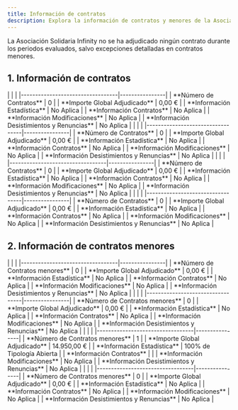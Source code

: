 ```yaml
---
title: Información de contratos
description: Explora la información de contratos y menores de la Asociación Solidaria Infinity en Canarias, presentada con transparencia para apoyar a personas con discapacidad.
---
```



<Aside type="note">
La Asociación Solidaria Infinity no se ha adjudicado ningún contrato durante los periodos evaluados, salvo excepciones detalladas en contratos menores.
</Aside>

## 1. Información de contratos

<div class="no-header-table">
<Tabs syncKey="contratos">
  <TabItem label="2024">
    |  |  |
    |----------------------------------|----------------|
    | **Número de Contratos**          | 0              |
    | **Importe Global Adjudicado**    | 0,00 €         |
    | **Información Estadística**      | No Aplica      |
    | **Información Contratos**        | No Aplica      |
    | **Información Modificaciones**   | No Aplica      |
    | **Información Desistimientos y Renuncias** | No Aplica |
  </TabItem>
  <TabItem label="2023">
    |  |  |
    |----------------------------------|----------------|
    | **Número de Contratos**          | 0              |
    | **Importe Global Adjudicado**    | 0,00 €         |
    | **Información Estadística**      | No Aplica      |
    | **Información Contratos**        | No Aplica      |
    | **Información Modificaciones**   | No Aplica      |
    | **Información Desistimientos y Renuncias** | No Aplica |
  </TabItem>
  <TabItem label="2022">
    |  |  |
    |----------------------------------|----------------|
    | **Número de Contratos**          | 0              |
    | **Importe Global Adjudicado**    | 0,00 €         |
    | **Información Estadística**      | No Aplica      |
    | **Información Contratos**        | No Aplica      |
    | **Información Modificaciones**   | No Aplica      |
    | **Información Desistimientos y Renuncias** | No Aplica |
  </TabItem>
  <TabItem label="2021">
    |  |  |
    |----------------------------------|----------------|
    | **Número de Contratos**          | 0              |
    | **Importe Global Adjudicado**    | 0,00 €         |
    | **Información Estadística**      | No Aplica      |
    | **Información Contratos**        | No Aplica      |
    | **Información Modificaciones**   | No Aplica      |
    | **Información Desistimientos y Renuncias** | No Aplica |
  </TabItem>
</Tabs>
</div>

## 2. Información de contratos menores

<div class="no-header-table">
<Tabs syncKey="contratos">
  <TabItem label="2024">
    |  |  |
    |----------------------------------|----------------|
    | **Número de Contratos menores**  | 0              |
    | **Importe Global Adjudicado**    | 0,00 €         |
    | **Información Estadística**      | No Aplica      |
    | **Información Contratos**        | No Aplica      |
    | **Información Modificaciones**   | No Aplica      |
    | **Información Desistimientos y Renuncias** | No Aplica |
  </TabItem>
  <TabItem label="2023">
    |  |  |
    |----------------------------------|----------------|
    | **Número de Contratos menores**  | 0              |
    | **Importe Global Adjudicado**    | 0,00 €         |
    | **Información Estadística**      | No Aplica      |
    | **Información Contratos**        | No Aplica      |
    | **Información Modificaciones**   | No Aplica      |
    | **Información Desistimientos y Renuncias** | No Aplica |
  </TabItem>
  <TabItem label="2022">
    |  |  |
    |----------------------------------|----------------|
    | **Número de Contratos menores**  | 1              |
    | **Importe Global Adjudicado**    | 14.950,00 €    |
    | **Información Estadística**      | 100% de Tipología Abierta |
    | **Información Contratos**        | <DocLink ref="26" /> |
    | **Información Modificaciones**   | No Aplica      |
    | **Información Desistimientos y Renuncias** | No Aplica |
  </TabItem>
  <TabItem label="2021">
    |  |  |
    |----------------------------------|----------------|
    | **Número de Contratos menores**  | 0              |
    | **Importe Global Adjudicado**    | 0,00 €         |
    | **Información Estadística**      | No Aplica      |
    | **Información Contratos**        | No Aplica      |
    | **Información Modificaciones**   | No Aplica      |
    | **Información Desistimientos y Renuncias** | No Aplica |
  </TabItem>
</Tabs>
</div>
